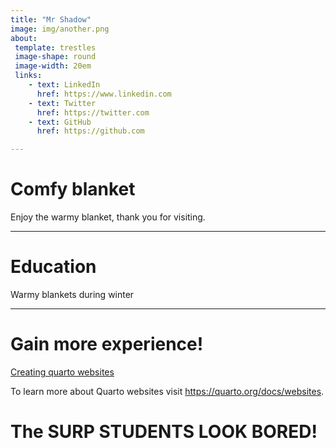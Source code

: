 ```yaml
---
title: "Mr Shadow"
image: img/another.png
about: 
 template: trestles
 image-shape: round
 image-width: 20em
 links:
    - text: LinkedIn
      href: https://www.linkedin.com
    - text: Twitter
      href: https://twitter.com
    - text: GitHub
      href: https://github.com

---
```


# Comfy blanket

Enjoy the warmy blanket, thank you for visiting.

--- 

# Education

Warmy blankets during winter

---
# Gain more experience!

[Creating quarto websites](https://ucsb-meds.github.io/creating-quarto-websites/)

To learn more about Quarto websites visit <https://quarto.org/docs/websites>.

# The SURP STUDENTS LOOK BORED!